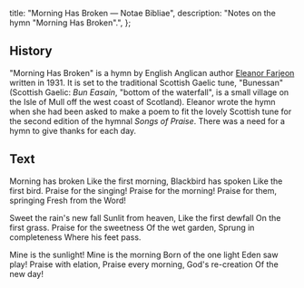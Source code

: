   title: "Morning Has Broken — Notae Bibliae",
  description: "Notes on the hymn \"Morning Has Broken\".",
};

<Initial text="Morning Has Broken" />

## History

"Morning Has Broken" is a hymn by English Anglican author [Eleanor Farjeon](https://dev-bible-notes.pantheonsite.io/resources/music/eleanor-farjeon/) written in 1931. It is set to the traditional Scottish Gaelic tune, "Bunessan" (Scottish Gaelic: *Bun Easain*, "bottom of the waterfall", is a small village on the Isle of Mull off the west coast of Scotland). Eleanor wrote the hymn when she had been asked to make a poem to fit the lovely Scottish tune for the second edition of the hymnal *Songs of Praise*. There was a need for a hymn to give thanks for each day.

## Text

Morning has broken
Like the first morning,
Blackbird has spoken
Like the first bird.
Praise for the singing!
Praise for the morning!
Praise for them, springing
Fresh from the Word!

Sweet the rain's new fall
Sunlit from heaven,
Like the first dewfall
On the first grass.
Praise for the sweetness
Of the wet garden,
Sprung in completeness
Where his feet pass.

Mine is the sunlight!
Mine is the morning
Born of the one light
Eden saw play!
Praise with elation,
Praise every morning,
God's re-creation
Of the new day!
